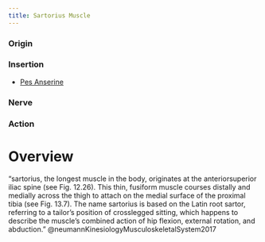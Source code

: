 ```yaml
---
title: Sartorius Muscle
---
```



:::{layout-ncol="2"}

### Origin

### Insertion

- [Pes Anserine]({{< var ref-tibia-bone.pes-anserine >}})

### Nerve

### Action


:::

# Overview

"sartorius, the longest muscle in the body, originates at the anterior­superior iliac spine (see Fig. 12.26). This thin, fusiform muscle courses distally and medially across the thigh to attach on the medial surface of the proximal tibia (see Fig. 13.7). The name sartorius is based on the Latin root sartor, referring to a tailor’s position of cross­legged sitting, which happens to describe the muscle’s combined action of hip flexion, external rotation, and abduction." @neumannKinesiologyMusculoskeletalSystem2017